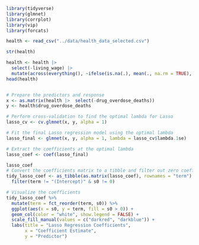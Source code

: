 ```r
library(tidyverse)
library(glmnet)
library(corrplot)
library(vip)
library(forcats)

```


```r
health <- read_csv("../data/health_data_selected.csv")

str(health)
```


```r
health <- health |> 
  select(-living_wage) |>
  mutate(across(everything(), ~ifelse(is.na(.), mean(., na.rm = TRUE), .)))
head(health)


# Prepare the predictors and response
x <- as.matrix(health |>  select(-drug_overdose_deaths))
y <- health$drug_overdose_deaths

```


```r
# Perform cross-validation to find the optimal lambda for Lasso
lasso_cv <- cv.glmnet(x, y, alpha = 1)

# Fit the final Lasso regression model using the optimal lambda
lasso_final <- glmnet(x, y, alpha = 1, lambda = lasso_cv$lambda.1se)


```


```r
# Extract the coefficients at the optimal lambda
lasso_coef <- coef(lasso_final)

lasso_coef
# Convert the coefficients matrix to a tibble and filter out zero coefficients
tidy_lasso_coef <- as_tibble(as.matrix(lasso_coef), rownames = "term") %>%
  filter(term != "(Intercept)" & s0 != 0)

# Visualize the coefficients
tidy_lasso_coef %>%
  mutate(term = fct_reorder(term, s0)) %>%
  ggplot(aes(x = s0, y = term, fill = s0 > 0)) +
  geom_col(color = "white", show.legend = FALSE) +
  scale_fill_manual(values = c("darkred", "darkblue")) +
  labs(title = "Lasso Regression Coefficients",
       x = "Coefficient Estimate",
       y = "Predictor")

```

